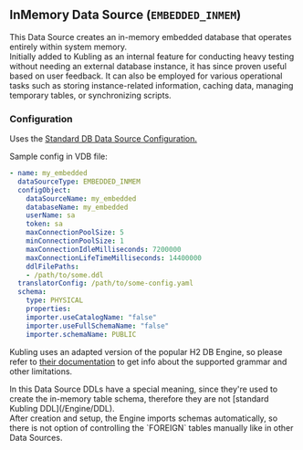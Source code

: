 
## InMemory Data Source (`EMBEDDED_INMEM`)
This Data Source creates an in-memory embedded database that operates entirely within system memory.<br/>
Initially added to Kubling as an internal feature for conducting heavy testing without needing an external database instance, 
it has since proven useful based on user feedback. 
It can also be employed for various operational tasks such as storing instance-related information, caching data, managing temporary tables, or synchronizing scripts.

### Configuration
Uses the [Standard DB Data Source Configuration.](/schemas#standard-db-data-source-configuration)

Sample config in VDB file:
```yaml
- name: my_embedded
  dataSourceType: EMBEDDED_INMEM
  configObject:
    dataSourceName: my_embedded
    databaseName: my_embedded
    userName: sa
    token: sa
    maxConnectionPoolSize: 5
    minConnectionPoolSize: 1
    maxConnectionIdleMilliseconds: 7200000
    maxConnectionLifeTimeMilliseconds: 14400000
    ddlFilePaths:
    - /path/to/some.ddl
  translatorConfig: /path/to/some-config.yaml
  schema:
    type: PHYSICAL
    properties:
    importer.useCatalogName: "false"
    importer.useFullSchemaName: "false"
    importer.schemaName: PUBLIC
```

Kubling uses an adapted version of the popular H2 DB Engine, so please refer to [their documentation](https://github.com/h2database/h2database) to get info about the supported grammar
and other limitations.

<Callout>
  In this Data Source DDLs have a special meaning, since they're used to create the in-memory table schema, therefore they are not [standard Kubling DDL](/Engine/DDL).<br/>
  After creation and setup, the Engine imports schemas automatically, so there is not option of controlling the `FOREIGN` tables manually like in other Data Sources.
</Callout>